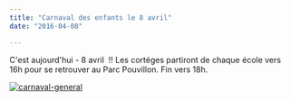 ```yaml
---
title: "Carnaval des enfants le 8 avril"
date: "2016-04-08"

---
```


C'est aujourd'hui - 8 avril  !! Les cortéges partiront de chaque école vers 16h pour se retrouver au Parc Pouvillon. Fin vers 18h.

[![carnaval-general](/uploads/carnaval-general-300x238.png)](http://fontaines-garonne.fr/wp-content/uploads/2016/02/carnaval-general.png)
